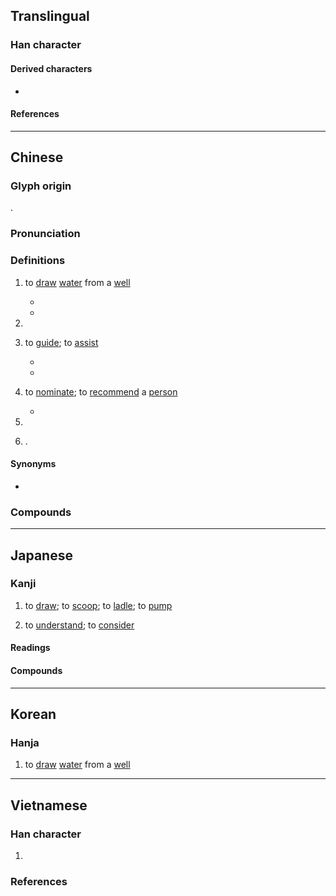 {{character info}}
==Translingual==

===Han character===
{{Han char|rn=85|rad=水|as=04|asm++=03|sn=7|snm++=6|four=37147|canj=ENHE|ids=⿰氵及}}

====Derived characters====
* {{l|mul|[[𮡾]], [[𨦮]]}}

====References====
{{Han ref|kx=0608.030|dkj=17163|dj=1001.070|hdz=31554.010|uh=6C72}}

----

==Chinese==
{{zh-forms}}
{{zh-wp|zh:汲姓|en:Ji (surname 汲)<!-- Correct wiki link as of Oct 2018 -->}}

===Glyph origin===
{{Han etym}}
{{Han compound|水|及|alt1=氵|c1=s|c2=p|t1=water|ls=psc}}.

===Pronunciation===
{{zh-pron
|m=jí
|c=kap1
|mn=khip
|mc=y
|oc=y
|cat=v,pn
}}

===Definitions===
{{zh-hanzi}}

# to [[draw#Verb|draw]] [[water]] from a [[well#Noun|well]]
#: {{zh-x|綆 短 汲 深|{{lb|zh|literally}} the rope is too short to fetch water from a well that is too deep}}
#* {{zh-x|短 綆 不可以 汲 深 井 之 泉，知 不 幾 者 不可 與 及 聖人 之 言。|ref=Xunzi}}
#* {{zh-x|夫 山 居 而 谷 汲 者，膢 臘 而 相 遺 以 水；澤 居 苦 水 者，買 庸 而 決 竇。|ref=Hanfeizi}}
# {{zh-used|汲取|to draw (from a lesson, experience, etc.)}}
# {{lb|zh|obsolete}} to [[guide]]; to [[assist]]
#* {{zh-x|汲 鄭 伯，逃 歸 陳 侯。致 柤 之 會，存 中 國 也。||CL|ref={{w2|zh|pref=《|穀梁傳|suf=·}}{{w2|zh|s:春秋穀梁傳/襄公#襄公十年|襄公十年|suf=》}} (''{{w|Guliang Zhuan}}'')}}
#* {{zh-x|無 相 非 色，空 不 可 極，而 立 言 垂 訓，以 汲 引 為 方。||CL|ref={{w2|zh|沈約}} (''{{w|Shen Yue}}'') {{w2|zh|pref=《|s:廣弘明集/19#△齊竟陵王發講疏（並頌）──沈約|竟陵王發講疏並頌|suf=》}}}}
# {{lb|zh|obsolete}} to [[nominate]]; to [[recommend]] a [[person]]
#* {{zh-x|禹、稷 與 皋陶 傳 相 汲 引，不 為 比 周。何 則？忠 於 為 國，無 邪心 也。|ref=Hanshu}}
# {{zh-used|汲汲}}
# {{surname|zh|nodot=1}}.

====Synonyms====
* {{s|to imbibe}}
{{zh-syn-saurus|吸取}}

===Compounds===
{{zh-der|提甕出汲|汲井|汲冢古文|汲取|汲古|汲古閣|汲引|汲水|汲水機|汲汲|汲汲營營|汲汲皇皇|汲深綆短|汲直|汲綆|汲道|汲酒|汲黯|短綆汲深|綆短汲深}}

----

==Japanese==

===Kanji===
{{ja-kanji|grade=|rs=水04}}

# {{lb|ja|of [[water]]}} to [[draw#Verb|draw]]; to [[scoop]]; to [[ladle#Verb|ladle]]; to [[pump]]
# {{lb|ja|of [[feeling]]s}} to [[understand]]; to [[consider]]

====Readings====
{{ja-readings
|goon=こう
|kanon=きゅう
|kun=く-む
|nanori=くみ
}}

====Compounds====
{{der2|ja
|{{ja-r|汲み上げる|くみあげる}}
|{{ja-r|汲み入れる|くみ.いれる}}
|{{ja-r|汲み置き|くみおき}}
|{{ja-r|汲み込む|くみこむ}}
|{{ja-r|汲み立て|くみたて}}
|{{ja-r|汲み出す|くみだす}}
|{{ja-r|汲み取る|くみとる}}
|{{ja-r|汲み干す|くみほす}}
|{{ja-r|汲み分ける|くみわける}}
|{{ja-r|汲々|きゅうきゅう}}; {{ja-r|汲汲|きゅうきゅう}}
}}

----

==Korean==

===Hanja===
{{ko-hanja|hangeul=급|eumhun=|rv=geup|mr=kŭp|y=kup}}

# to [[draw#Verb|draw]] [[water]] from a [[well#Noun|well]]

----

==Vietnamese==

===Han character===
{{vi-readings|rs=水04
|hanviet=cấp-tdcndg;tdcntd;gdhn
|phienthiet=
|nom=ngập-tdcndg;tdcntd;gdhn, bập-tdcndg, gập-tdcntd
}}

# {{rfdef|vi|sort=水04}}

===References===
<references/>